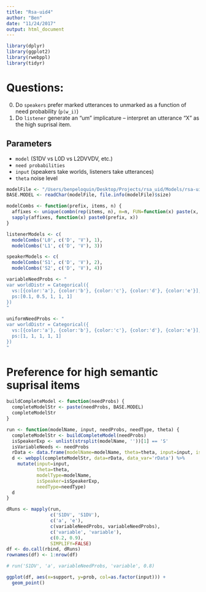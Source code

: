 ```yaml
---
title: "Rsa-uid4"
author: "Ben"
date: "11/24/2017"
output: html_document
---
```



```r
library(dplyr)
library(ggplot2)
library(rwebppl)
library(tidyr)
```


# Questions:
0. Do `speakers` prefer marked utterances to unmarked as a function of need probability (`p(w_i)`)
0. Do `listener` generate an "um" implicature -- interpret an utterance "X" as the high suprisal item.

Parameters
----------
* `model` (S1DV vs L0D vs L2DVVDV, etc.)
* `need probabilities`
* `input` (speakers take worlds, listeners take utterances)
* `theta` noise level


```r
modelFile <- "/Users/benpeloquin/Desktop/Projects/rsa_uid/Models/rsa-uid-MF-effects.wppl"
BASE.MODEL <- readChar(modelFile, file.info(modelFile)$size)
```


```r
modelCombs <- function(prefix, items, n) {
  affixes <- unique(combn(rep(items, n), m=n, FUN=function(x) paste(x, collapse='')))
  sapply(affixes, function(x) paste0(prefix, x))
}

listenerModels <- c(
  modelCombs('L0', c('D', 'V'), 1),
  modelCombs('L1', c('D', 'V'), 3))

speakerModels <- c(
  modelCombs('S1', c('D', 'V'), 2),
  modelCombs('S2', c('D', 'V'), 4))

variableNeedProbs <- "
var worldDistr = Categorical({
  vs:[{color:'a'}, {color:'b'}, {color:'c'}, {color:'d'}, {color:'e'}], 
  ps:[0.1, 0.5, 1, 1, 1]
})
"

uniformNeedProbs <- "
var worldDistr = Categorical({
  vs:[{color:'a'}, {color:'b'}, {color:'c'}, {color:'d'}, {color:'e'}], 
  ps:[1, 1, 1, 1, 1]
})
"
```


# Preference for high semantic suprisal items
```r
buildCompleteModel <- function(needProbs) {
  completeModelStr <- paste(needProbs, BASE.MODEL)
  completeModelStr
}

run <- function(modelName, input, needProbs, needType, theta) {
  completeModelStr <- buildCompleteModel(needProbs)
  isSpeakerExp <- unlist(strsplit(modelName, ''))[1] == 'S'
  isVariableNeeds <- needProbs
  rData <- data.frame(modelName=modelName, theta=theta, input=input, isSpeakerExp=isSpeakerExp)
  d <- webppl(completeModelStr, data=rData, data_var='rData') %>%
    mutate(input=input,
           theta=theta,
           modelType=modelName,
           isSpeaker=isSpeakerExp,
           needType=needType)
  d
}
```


```r

dRuns <- mapply(run,
                c('S1DV', 'S1DV'),
                c('a', 'e'),
                c(variableNeedProbs, variableNeedProbs),
                c('variable', 'variable'),
                c(0.2, 0.9),
                SIMPLIFY=FALSE)
df <- do.call(rbind, dRuns)
rownames(df) <- 1:nrow(df)

# run('S1DV', 'a', variableNeedProbs, 'variable', 0.8)
```

```r
ggplot(df, aes(x=support, y=prob, col=as.factor(input))) +
  geom_point()
  
```


